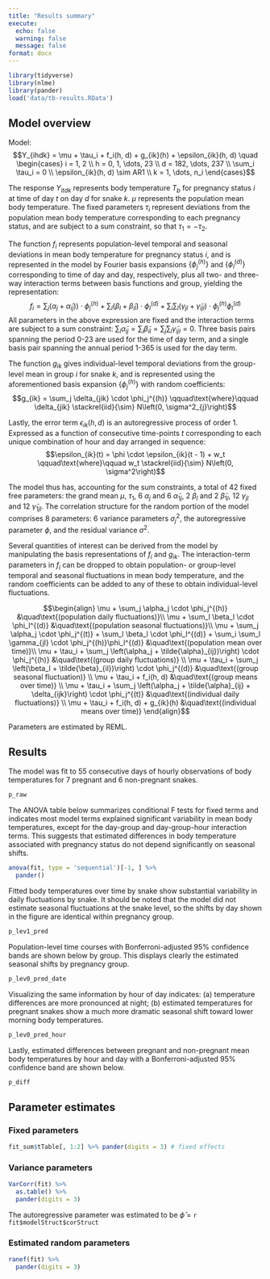 ```yaml
---
title: "Results summary"
execute:
  echo: false
  warning: false
  message: false
format: docx
---
```


```r
library(tidyverse)
library(nlme)
library(pander)
load('data/tb-results.RData')
```

## Model overview

Model: $$Y_{ihdk} = \mu + \tau_i + f_i(h, d) + g_{ik}(h) + \epsilon_{ik}(h, d)
\quad
\begin{cases}
i = 1, 2 \\
h = 0, 1, \dots, 23 \\
d = 182, \dots, 237 \\
\sum_i \tau_i = 0 \\
\epsilon_{ik}(h, d) \sim AR1 \\
k = 1, \dots, n_i
\end{cases}$$

The response $Y_{itdk}$ represents body temperature $T_b$ for pregnancy status $i$ at time of day $t$ on day $d$ for snake $k$. $\mu$ represents the population mean body temperature. The fixed parameters $\tau_i$ represent deviations from the population mean body temperature corresponding to each pregnancy status, and are subject to a sum constraint, so that $\tau_1 = -\tau_2$.

The function $f_i$ represents population-level temporal and seasonal deviations in mean body temperature for pregnancy status $i$, and is represented in the model by Fourier basis expansions $\left\{\phi_j^{(h)}\right\}$ and $\left\{\phi_l^{(d)}\right\}$ corresponding to time of day and day, respectively, plus all two- and three-way interaction terms between basis functions and group, yielding the representation: $$f_i = \sum_j \left(\alpha_j + \tilde{\alpha}_{ij})\right) \cdot \phi_j^{(h)} + 
  \sum_l \left(\beta_l + \tilde{\beta}_{il}\right) \cdot \phi_l^{(d)} + 
  \sum_i \sum_l \left(\gamma_{jl} + \tilde{\gamma}_{ijl}\right) \cdot \phi_j^{(h)}\phi_l^{(d)}$$
All parameters in the above expression are fixed and the interaction terms are subject to a sum constraint: $\sum_i \tilde{\alpha}_{ij} = \sum_i \tilde{\beta}_{il} = \sum_j\sum_l \tilde{\gamma}_{ijl} = 0$. Three basis pairs spanning the period 0-23 are used for the time of day term, and a single basis pair spanning the annual period 1-365 is used for the day term.

The function $g_{ik}$ gives individual-level temporal deviations from the group-level mean in group $i$ for snake $k$, and is represented using the aforementioned basis expansion $\left\{\phi_j^{(h)}\right\}$ with random coefficients: $$g_{ik} = \sum_j \delta_{jik} \cdot \phi_j^{(h)} \qquad\text{where}\qquad \delta_{jik} \stackrel{iid}{\sim} N\left(0, \sigma^2_{j}\right)$$

Lastly, the error term $\epsilon_{ik}(h, d)$ is an autoregressive process of order 1. Expressed as a function of consecutive time-points $t$ corresponding to each unique combination of hour and day arranged in sequence: $$\epsilon_{ik}(t) = \phi \cdot \epsilon_{ik}(t - 1) + w_t \qquad\text{where}\qquad w_t \stackrel{iid}{\sim} N\left(0, \sigma^2\right)$$

The model thus has, accounting for the sum constraints, a total of 42 fixed free parameters: the grand mean $\mu$, $\tau_1$, 6 $\alpha_j$ and 6 $\tilde{\alpha}_{1j}$, 2 $\beta_l$ and 2 $\tilde{\beta}_{1l}$, 12 $\gamma_{jl}$ and 12 $\tilde{\gamma}_{1jl}$. The correlation structure for the random portion of the model comprises 8 parameters: 6 variance parameters $\sigma^2_{j}$, the autoregressive parameter $\phi$, and the residual variance $\sigma^2$.

Several quantities of interest can be derived from the model by manipulating the basis representations of $f_i$ and $g_{ik}$. The interaction-term parameters in $f_i$ can be dropped to obtain population- or group-level temporal and seasonal fluctuations in mean body temperature, and the random coefficients can be added to any of these to obtain individual-level fluctuations.

$$\begin{align}
\mu + \sum_j \alpha_j \cdot \phi_j^{(h)} 
&\quad\text{(population daily fluctuations)}\\
\mu + \sum_l \beta_l \cdot \phi_l^{(d)} 
&\quad\text{(population seasonal fluctuations)}\\
\mu + \sum_j \alpha_j \cdot \phi_j^{(t)} + 
    \sum_l \beta_l  \cdot \phi_l^{(d)} + 
    \sum_i \sum_l \gamma_{jl} \cdot \phi_j^{(h)}\phi_l^{(d)}
&\quad\text{(population mean over time)}\\
\mu + \tau_i + \sum_j \left(\alpha_j + \tilde{\alpha}_{ij})\right) \cdot \phi_j^{(h)}
&\quad\text{(group daily fluctuations)} \\
\mu + \tau_i + \sum_j \left(\beta_l + \tilde{\beta}_{il})\right) \cdot \phi_j^{(d)}
&\quad\text{(group seasonal fluctuation)} \\
\mu + \tau_i + f_i(h, d) 
&\quad\text{(group means over time)} \\
\mu + \tau_i + \sum_j \left(\alpha_j + \tilde{\alpha}_{ij} + \delta_{ijk}\right) \cdot \phi_j^{(t)} 
&\quad\text{(individual daily fluctuations)} \\
\mu + \tau_i + f_i(h, d) + g_{ik}(h)
&\quad\text{(individual means over time)}
\end{align}$$

Parameters are estimated by REML.

## Results

The model was fit to 55 consecutive days of hourly observations of body temperatures for 7 pregnant and 6 non-pregnant snakes.

```r
p_raw
```

The ANOVA table below summarizes conditional F tests for fixed terms and indicates most model terms explained significant variability in mean body temperatures, except for the day-group and day-group-hour interaction terms. This suggests that estimated differences in body temperature associated with pregnancy status do not depend significantly on seasonal shifts.

```r
anova(fit, type = 'sequential')[-1, ] %>%
  pander()
```


Fitted body temperatures over time by snake show substantial variability in daily fluctuations by snake. It should be noted that the model did not estimate seasonal fluctuations at the snake level, so the shifts by day shown in the figure are identical within pregnancy group.
```r
p_lev1_pred
```

Population-level time courses with Bonferroni-adjusted 95% confidence bands are shown below by group. This displays clearly the estimated seasonal shifts by pregnancy group.
```r
p_lev0_pred_date
```

Visualizing the same information by hour of day indicates: (a) temperature differences are more pronounced at night; (b) estimated temperatures for pregnant snakes show a much more dramatic seasonal shift toward lower morning body temperatures.
```r
p_lev0_pred_hour
```

Lastly, estimated differences between pregnant and non-pregnant mean body temperatures by hour and day with a Bonferroni-adjusted 95% confidence band are shown below.
```r
p_diff
```

## Parameter estimates

### Fixed parameters

```r
fit_sum$tTable[, 1:2] %>% pander(digits = 3) # fixed effects
```

### Variance parameters

```r
VarCorr(fit) %>%
  as.table() %>%
  pander(digits = 3)
```

The autoregressive parameter was estimated to be $\hat{\phi}$ = `r fit$modelStruct$corStruct` 

### Estimated random parameters

```r
ranef(fit) %>%
  pander(digits = 3)
```